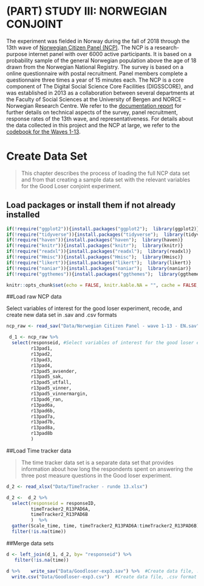 # (PART) STUDY III: NORWEGIAN CONJOINT {-}
The experiment was fielded in Norway during the fall of 2018 through the 13th wave of [Norwegian Citizen Panel (NCP)](https://www.uib.no/medborger). The NCP  is a research-purpose internet panel with over 6000 active participants. It is based on a probability sample of the general Norwegian population above the age of 18 drawn from the Norwegian National Registry. The survey is based on a online questionnaire with postal recruitment. Panel members complete a questionnaire three times a year of 15 minutes each. The NCP is a core component of The Digital Social Science Core Facilities (DIGSSCORE), and  was established in 2013 as a collaboration between several departments at the Faculty of Social Sciences at the University of Bergen and NORCE -- Norwegian Research Centre. We refer to the [documentation report](Data/ncp-wave13-documentation.pdf) for further details on technical aspects of the survey, panel recruitment, response rates of the 13th wave, and representativeness. For details about the data collected in this project and the NCP at large, we refer to the [codebook for the Waves 1-13](Data/ncp-wave13-codebook.pdf).

# Create Data Set

> This chapter describes the process of loading the full NCP data set and from that creating a sample data set with the relevant variables for the Good Loser conjoint experiment.

## Load packages or install them if not already installed

```r
if(!require("ggplot2")){install.packages("ggplot2");  library(ggplot2)}
if(!require("tidyverse")){install.packages("tidyverse");  library(tidyverse)}
if(!require("haven")){install.packages("haven");  library(haven)}
if(!require("knitr")){install.packages("knitr");  library(knitr)}
if(!require("readxl")){install.packages("readxl");  library(readxl)}
if(!require("Hmisc")){install.packages("Hmisc");  library(Hmisc)}
if(!require("likert")){install.packages("likert");  library(likert)}
if(!require("naniar")){install.packages("naniar");  library(naniar)}
if(!require("ggthemes")){install.packages("ggthemes");  library(ggthemes)}

knitr::opts_chunk$set(echo = FALSE, knitr.kable.NA = "", cache = FALSE, warning = FALSE, message = FALSE, error = TRUE, echo = FALSE)

```

##Load raw NCP data

Select variables of interest for the good loser experiment, recode, and create new data set in .sav and .csv formats

```r
ncp_raw <- read_sav("Data/Norwegian Citizen Panel - wave 1-13 - EN.sav") 

 d_1 <- ncp_raw %>%
  select(responseid, #Select variables of interest for the good loser experiment
         r13pad1,    
         r13pad2,
         r13pad3,
         r13pad4,
         r13pad5_avsender,
         r13pad5_sak,
         r13pad5_utfall,
         r13pad5_vinner,
         r13pad5_vinnermargin,
         r13pad6_ran,
         r13pad6a,
         r13pad6b,
         r13pad7a,
         r13pad7b,
         r13pad8a,
         r13pad8b
         )  
```

##Load Time tracker data

>The time tracker data set is a separate data set that provides information about how long the respondents spent on answering the three post measure questions in the Good loser experiment. 

```r
d_2 <- read_xlsx("Data/TimeTracker - runde 13.xlsx")

d_2 <-  d_2 %>%
  select(responseid = responseID, 
         timeTracker2_R13PAD6A,
         timeTracker2_R13PAD6B
         )  %>% 
  gather(Scale_time, time, timeTracker2_R13PAD6A:timeTracker2_R13PAD6B) %>% 
  filter(!is.na(time))
```

##Merge data sets

```r
d <- left_join(d_1, d_2, by= "responseid") %>% 
   filter(!is.na(time))  

d %>%    write_sav("Data/Goodloser-exp3.sav") %>%  #Create data file, .sav format
  write.csv("Data/Goodloser-exp3.csv")  #Create data file, .csv format
```
